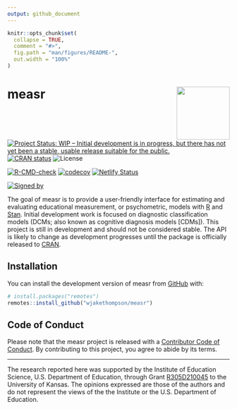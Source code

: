 ```yaml
---
output: github_document
---
```


<!-- README.md is generated from README.Rmd. Please edit that file -->

```r
knitr::opts_chunk$set(
  collapse = TRUE,
  comment = "#>",
  fig.path = "man/figures/README-",
  out.width = "100%"
)
```

# measr <img src="man/figures/logo.png" align = "right" width="120"/>

<!-- badges: start -->
[![Project Status: WIP – Initial development is in progress, but there has not yet been a stable, usable release suitable for the public.](https://www.repostatus.org/badges/latest/wip.svg)](https://www.repostatus.org/#wip)
[![CRAN status](https://www.r-pkg.org/badges/version/measr)](https://CRAN.R-project.org/package=measr)
![License](https://img.shields.io/badge/License-MIT-blue.svg)

[![R-CMD-check](https://github.com/wjakethompson/measr/workflows/R-CMD-check/badge.svg)](https://github.com/wjakethompson/measr/actions)
[![codecov](https://codecov.io/gh/wjakethompson/measr/branch/main/graph/badge.svg?token=TECvfoOYHh)](https://codecov.io/gh/wjakethompson/measr)
[![Netlify Status](https://api.netlify.com/api/v1/badges/b82caf01-0611-4f8b-bbca-5b89b5a80791/deploy-status)](https://app.netlify.com/sites/measr/deploys)

[![Signed
by](https://img.shields.io/badge/Keybase-Verified-brightgreen.svg)](https://keybase.io/wjakethompson)
<!-- badges: end -->

The goal of measr is to provide a user-friendly interface for estimating and evaluating educational measurement, or psychometric, models with [R](https://www.r-project.org/) and [Stan](https://mc-stan.org/).
Initial development work is focused on diagnostic classification models (DCMs; also known as cognitive diagnosis models [CDMs]).
This project is still in development and should not be considered stable.
The API is likely to change as development progresses until the package is officially released to [CRAN](https://cran.r-project.org/).

## Installation

You can install the development version of measr from [GitHub](https://github.com/wjakethompson/measr) with:

``` r
# install.packages("remotes")
remotes::install_github("wjakethompson/measr")
```

## Code of Conduct
  
Please note that the measr project is released with a [Contributor Code of Conduct](https://measr.info/CODE_OF_CONDUCT.html). By contributing to this project, you agree to abide by its terms.

---

The research reported here was supported by the Institute of Education Science, U.S. Department of Education, through Grant [R305D210045](https://ies.ed.gov/funding/grantsearch/details.asp?ID=4546) to the University of Kansas. The opinions expressed are those of the authors and do not represent the views of the the Institute or the U.S. Department of Education.
